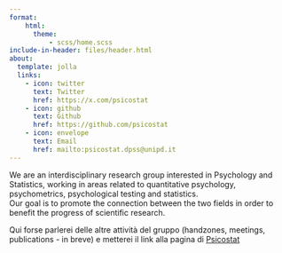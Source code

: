 ```yaml
---
format: 
    html:
      theme:
          - scss/home.scss
include-in-header: files/header.html
about:
  template: jolla
  links:
    - icon: twitter
      text: Twitter
      href: https://x.com/psicostat
    - icon: github
      text: Github
      href: https://github.com/psicostat
    - icon: envelope
      text: Email
      href: mailto:psicostat.dpss@unipd.it
---
```




:::{.centered-text}
We are an interdisciplinary research group interested in Psychology and Statistics, working in areas related to quantitative psychology, psychometrics, psychological testing and statistics. </br> Our goal is to promote the connection between the two fields in order to benefit the progress of scientific research.
:::
 

Qui forse parlerei delle altre attività del gruppo (handzones, meetings, publications - in breve) e metterei il link alla pagina di [Psicostat](https://psicostat.dpss.psy.unipd.it/)